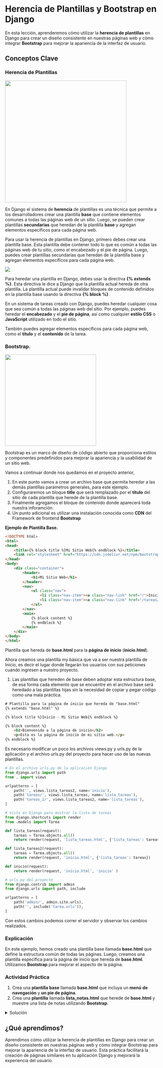 # Herencia de Plantillas y Bootstrap en Django

En esta lección, aprenderemos cómo utilizar la **herencia de plantillas** en Django para crear un diseño consistente en nuestras páginas web y cómo integrar **Bootstrap** para mejorar la apariencia de la interfaz de usuario.

## Conceptos Clave

### Herencia de Plantillas

![](images/herencia%20de%20plantillas.png){fig-align="center" width="400"}

En Django el sistema de **herencia** de plantillas es una técnica que permite a los desarrolladores crear una plantilla **base** que contiene elementos comunes a todas las páginas web de un sitio. Luego, se pueden crear plantillas **secundarias** que heredan de la plantilla **base** y agregan elementos específicos para cada página web.

Para usar la herencia de plantillas en Django, primero debes crear una plantilla base. Esta plantilla debe contener todo lo que es común a todas las páginas web de tu sitio, como el encabezado y el pie de página. Luego, puedes crear plantillas secundarias que heredan de la plantilla base y agregan elementos específicos para cada página web.

![](images/herencia%20de%20plantillas%202.png){fig-align="center"}

Para heredar una plantilla en Django, debes usar la directiva **{% extends %}**. Esta directiva le dice a Django que la plantilla actual hereda de otra plantilla. La plantilla actual puede invalidar bloques de contenido definidos en la plantilla base usando la directiva **{% block %}**.

En un sistema de tareas creado con Django, puedes heredar cualquier cosa que sea común a todas las páginas web del sitio. Por ejemplo, puedes heredar el **encabezado** y el **pie de página**, así como cualquier **estilo CSS** o **JavaScript** utilizado en todo el sitio.

También puedes agregar elementos específicos para cada página web, como el **título** y el **contenido** de la tarea.

### Bootstrap.

![](images/bootstrap.png){fig-align="center" width="300"}

Bootstrap es un marco de diseño de código abierto que proporciona estilos y componentes predefinidos para mejorar la apariencia y la usabilidad de un sitio web.

Vamos a continuar donde nos quedamos en el proyecto anterior,

1.  En este punto vamos a crear un archivo base que permita heredar a las demás plantillas parámetros generales, para este ejemplo.
2.  Configuraremos un bloque **title** que será remplazado por el **título** del sitio de cada plantilla que herede de la plantilla base.
3.  Finalmente agregamos el bloque de contenido donde aparecerá toda nuestra inforamción.
4.  Un punto adicional es utilizar una instalación conocida como **CDN** del Framework de frontend **Bootstrap**

**Ejemplo de Plantilla Base.**

``` html
<!DOCTYPE html>
<html>
<head>
    <title>{% block title %}Mi Sitio Web{% endblock %}</title>
    <link rel="stylesheet" href="https://cdn.jsdelivr.net/npm/bootstrap@5.2.3/dist/css/bootstrap.min.css">
</head>
<body>
    <div class="container">
        <header>
            <h1>Mi Sitio Web</h1>
        </header>
        <nav>
            <ul class="nav">
                <li class="nav-item"><a class="nav-link" href="/">Inicio</a></li>
                <li class="nav-item"><a class="nav-link" href="/tareas/">Tareas</a></li>
            </ul>
        </nav>
        <main>
            {% block content %}
            {% endblock %}
        </main>
    </div>
</body>
</html>
```

Plantilla que hereda de **base.html** para la **página de inicio** (**inicio.html**).

Ahora creamos una plantilla my básica que va a ser nuestra plantilla de Inicio, es decir el lugar donde llegarán los usuarios con sus peticiones cuando ingresen a nuestro proyecto.

1.  Las plantillas que hereden de base deben adoptar esta estructura base, de esa forma cada elemento que se encuentre en el archivo base será heredado a las plantillas hijas sin la necesidad de copiar y pegar código como una mala práctica.

``` html
# Plantilla para la página de inicio que hereda de "base.html"
{% extends "base.html" %}

{% block title %}Inicio - Mi Sitio Web{% endblock %}

{% block content %}
    <h2>Bienvenido a la página de inicio</h2>
    <p>Esta es la página de inicio de mi sitio web.</p>
{% endblock %}
```

Es necesario modificar un poco los archivos views.py y urls.py de la aplicación y el archivo urls.py del proyecto para hacer uso de las nuevas plantillas.

```python
# En el archivo urls.py de la aplicación Django
from django.urls import path
from . import views

urlpatterns = [
    path('', views.lista_tareas2, name='inicio'),
    path('tareas/', views.lista_tareas, name='lista_tareas'),
    path('tareas_2/', views.lista_tareas2, name='lista_tareas'),
]

```
```python
# Vista en Django para mostrar la lista de tareas
from django.shortcuts import render
from .models import Tarea

def lista_tareas(request):
    tareas = Tarea.objects.all()
    return render(request, 'lista_tareas.html', {'lista_tareas': tareas})

def lista_tareas2(request):
    tareas = Tarea.objects.all()
    return render(request, 'inicio.html', {'lista_tareas': tareas})

def inicio(request):
    return render(request, 'inicio.html', 'inicio' )
```
```python
# urls.py del proyecto
from django.contrib import admin
from django.urls import path, include

urlpatterns = [
    path('admin/', admin.site.urls),
    path('', include('tarea.urls')),
]

```
Con estos cambios podemos correr el servidor y observar los cambios realizados.

### Explicación

En este ejemplo, hemos creado una plantilla base llamada **base.html** que define la estructura común de todas las páginas. Luego, creamos una plantilla específica para la página de inicio que hereda de **base.html**. Utilizamos **Bootstrap** para mejorar el aspecto de la página.

::: callout-tip
### Actividad Práctica

1.  Crea una **plantilla** **base** llamada **base.html** que incluya un **menú** **de navegación** y **un pie de página**.
2.  Crea una **plantilla** llamada **lista_notas.html** que herede de **base.html** y muestre una lista de notas utilizando **Bootstrap**.
:::

<details>

<summary>Solución</summary>

**Creación de Plantillas Base y Específica en Django**

**Resumen:**

En esta actividad práctica, se crearán plantillas en Django. Primero, se creará una plantilla base llamada **base.html** que contendrá un menú de navegación y un pie de página. Luego, se creará una plantilla específica llamada **lista_notas.html** que heredará de **base.html** y mostrará una lista de notas utilizando Bootstrap.

**Código:**

1.  **Crear la Plantilla Base** base.html:

    En la carpeta de plantillas de tu aplicación (**artículos** en este ejemplo), crea un archivo llamado **base.html** con el siguiente contenido:

    ``` html
    <!DOCTYPE html>
    <html lang="es">
    <head>
        <meta charset="UTF-8">
        <title>{% block title %}Título por Defecto{% endblock %}</title>
        <!-- Agregar enlaces a Bootstrap y otros recursos aquí -->
    </head>
    <body>
        <nav class="navbar navbar-expand-lg navbar-light bg-light">
            <a class="navbar-brand" href="#">Mi Aplicación de Notas</a>
            <button class="navbar-toggler" type="button" data-toggle="collapse" data-target="#navbarNav" aria-controls="navbarNav" aria-expanded="false" aria-label="Toggle navigation">
                <span class="navbar-toggler-icon"></span>
            </button>
            <div class="collapse navbar-collapse" id="navbarNav">
                <ul class="navbar-nav">
                    <li class="nav-item active">
                        <a class="nav-link" href="#">Inicio <span class="sr-only">(current)</span></a>
                    </li>
                    <li class="nav-item">
                        <a class="nav-link" href="#">Notas</a>
                    </li>
                    <!-- Agregar más elementos de menú si es necesario -->
                </ul>
            </div>
        </nav>

        <div class="container">
            {% block content %}{% endblock %}
        </div>

        <footer class="footer mt-auto py-3">
            <div class="container">
                <span class="text-muted">© 2023 Mi Aplicación de Notas</span>
            </div>
        </footer>
        <!-- Agregar enlaces a Bootstrap y otros recursos aquí -->
    </body>
    </html>
    ```

    **Crear la Plantilla Específica lista_notas.html:**

Crea un archivo llamado lista_notas.html en la misma carpeta de plantillas de tu aplicación ("artículos" en este ejemplo). Esta plantilla heredará de base.html y mostrará una lista de notas utilizando Bootstrap:

``` html

    {% extends "base.html" %}

    {% block title %}Lista de Notas{% endblock %}

    {% block content %}
        <h1>Lista de Notas</h1>
        <ul class="list-group">
            {% for nota in notas %}
                <li class="list-group-item">{{ nota.titulo }}</li>
                <p class="list-group-item">{{ nota.contenido }}</p>
            {% endfor %}
        </ul>
    {% endblock %}
```

**Explicación**:

1.  Hemos creado una plantilla base llamada "base.html" que incluye un menú de navegación en la parte superior y un pie de página en la parte inferior. Esta plantilla utiliza Bootstrap para el estilo del menú y el pie de página.

2.  Luego, hemos creado una plantilla específica llamada "lista_notas.html" que hereda de "base.html" utilizando {% extends "base.html" %}. Esto significa que "lista_notas.html" incluirá todo el contenido de "base.html".

3.  En "lista_notas.html," hemos definido bloques {% block ... %} para personalizar el título de la página ("Lista de Notas") y el contenido de la lista de notas. Dentro del bloque de contenido, iteramos sobre las notas y las mostramos utilizando clases de Bootstrap para dar formato a la lista.

</details>

## ¿Qué aprendimos?

Aprendimos cómo utilizar la herencia de plantillas en Django para crear un diseño consistente en nuestras páginas web y cómo integrar Bootstrap para mejorar la apariencia de la interfaz de usuario. Esta práctica facilitará la creación de páginas similares en tu aplicación Django y mejorará la experiencia del usuario.